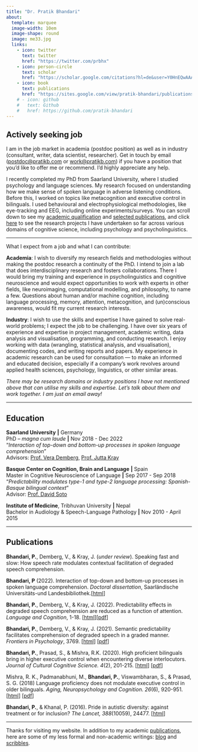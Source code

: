 ```yaml
---
title: "Dr. Pratik Bhandari"
about:
  template: marquee
  image-width: 10em
  image-shape: round
  image: me33.jpg
  links:
    - icon: twitter
      text: twitter
      href: "https://twitter.com/prbhx"
    - icon: person-circle
      text: scholar
      href: "https://scholar.google.com/citations?hl=de&user=Y0HnEQwAAAAJ&view_op=list_works&sortby=pubdate"
    - icon: book
      text: publications
      href: "https://sites.google.com/view/pratik-bhandari/publications"
    # - icon: github
    #   text: Github
    #   href: https://github.com/pratik-bhandari
---
```


:::{.callout-note}
## Actively seeking job

I am in the job market in academia (postdoc position) as well as in industry (consultant, writer, data scientist, researcher).
Get in touch by email (<a href="mailto:postdoc@pratikb.com">postdoc@pratikb.com</a> or <a href="mailto:work@pratikb.com">work@pratikb.com</a>) if you have a position that you'd like to offer me or recommend. I'd highly appreciate any help.
:::

I recently completed my PhD from Saarland University, where I studied psychology and language sciences.
My research focused on understanding how we make sense of spoken language in adverse listening conditions.
Before this, I worked on topics like metacognition and executive control in bilinguals.
I used behavioural and electrophysiological methodologies, like eye-tracking and EEG, including online experiments/surveys.
You can scroll down to see my [academic qualification](#education) and [selected publications](#publications),
and click [here](./contents/projects/index.html) to see the research projects I have undertaken so far across various domains of cognitive science,
including psychology and psycholinguistics.

---

What I expect from a job and what I can contribute:

**Academia**:
I wish to diversify my research fields and methodologies without making the postdoc research a continuity of the PhD.
I intend to join a lab that does interdisciplinary research and fosters collaborations.
There I would bring my training and experience in psycholinguistics and cognitive neuroscience and
would expect opportunities to work with experts in other fields, like neuroimaging, computational modelling, and philosophy, to name a few.
Questions about human and/or machine cognition, including language processing, memory, attention, metacognition, and (un)conscious awareness,
would fit my current research interests. 

**Industry**:
I wish to use the skills and expertise I have gained to solve real-world problems;
I expect the job to be challenging.
I have over six years of experience and expertise in project management, academic writing, data analysis and visualisation, programming, and conducting research.
I enjoy working with data (wrangling, statistical analysis, and visualisation), documenting codes, and writing reports and papers.
My experience in academic research can be used for consultation — to make an informed and educated decision,
especially if a company’s work revolves around applied health sciences, psychology, linguistics, or other similar areas.
<!-- I can also see myself engaged in analysing and visualizing data to gain insights from them. -->

*There may be research domains or industry positions I have not mentioned above that can utilise my skills and expertise.*
*Let’s talk about them and work together.*
*I am just an email away!*

---

## Education {#education}

**Saarland University** **|** Germany\
PhD -- *magna cum laude* **|** Nov 2018 - Dec 2022\
"*Interaction of top-down and bottom-up processes in spoken language comprehension*"\
Advisors: [Prof. Vera Demberg](https://www.uni-saarland.de/lehrstuhl/demberg/members/verademberg.html), [Prof. Jutta Kray](https://www.uni-saarland.de/lehrstuhl/kray/team/jk.html)

**Basque Center on Cognition, Brain and Language** **|** Spain\
Master in Cognitive Neuroscience of Language **|** Sep 2017 - Sep 2018\
"*Predictability modulates type-1 and type-2 language processing: Spanish-Basque bilingual context*"\
Advisor: [Prof. David Soto](https://www.bcbl.eu/en/conocenos/equipo/david-soto)

**Institute of Medicine**, Tribhuvan University **|** Nepal\
Bachelor in Audiology & Speech-Language Pathology **|** Nov 2010 - April 2015

---

## Publications {#publications}

**Bhandari, P.**, Demberg, V., & Kray, J. (*under review*). Speaking fast and slow: How speech rate modulates contextual facilitation of degraded speech comprehension.

**Bhandari, P** (2022). Interaction of top-down and bottom-up processes in spoken language comprehension. *Doctoral dissertation*, Saarländische Universitäts-und Landesbibliothek.[[html](https://pratik-bhandari.github.io/contents/html-phd/index.html/)]

**Bhandari, P.**, Demberg, V., & Kray, J. (2022). Predictability effects in degraded speech comprehension are reduced as a function of attention. *Language and Cognition*, 1-18. [[html](https://doi.org/10.1017/langcog.2022.16)][[pdf](https://mfr.osf.io/render?url=https%3A%2F%2Fosf.io%2Fdownload%2Ftdvhs%2F%3Fdirect%3D%26mode%3Drender)]

**Bhandari, P.**, Demberg, V., & Kray, J. (2021). Semantic predictability facilitates comprehension of degraded speech in a graded manner. *Frontiers in Psychology*, 3769. [[html](https://doi.org/10.3389/fpsyg.2021.714485)] [[pdf](https://mfr.osf.io/render?url=https%3A%2F%2Fosf.io%2Fdownload%2Fnuv36%2F%3Fdirect%3D%26mode%3Drender)]

**Bhandari, P.**, Prasad, S., & Mishra, R.K. (2020). High proficient bilinguals bring in higher executive control when encountering diverse interlocutors. *Journal of Cultural Cognitive Science. 4*(2), 201-215. [[html](https://doi.org/10.1007/s41809-020-00060-7)] [[pdf](https://mfr.osf.io/render?url=https%3A%2F%2Fosf.io%2Fdownload%2Ffm8da%2F%3Fdirect%3D%26mode%3Drender)]

Mishra, R. K., Padmanabhuni, M., **Bhandari, P.**, Viswambharan, S., & Prasad, S. G. (2018) Language proficiency does not modulate executive control in older bilinguals. *Aging, Neuropsychology and Cognition. 26*(6), 920-951. [[html](https://doi.org/10.1080/13825585.2018.1562029)] [[pdf](https://www.tandfonline.com/doi/pdf/10.1080/13825585.2018.1562029)]

**Bhandari, P.**, & Khanal, P. (2016). Pride in autistic diversity: against treatment or for inclusion? *The Lancet, 388*(10059), 24477. [[html](https://doi.org/10.1016/S0140-6736(16)32176-6)]

---

Thanks for visiting my website.
In addition to my academic [publications](https://sites.google.com/view/pratik-bhandari/publications),
here are some of my less formal and non-academic writings: [blog](./contents/blog/index.html) and [scribbles](./contents/literature/index.html).

